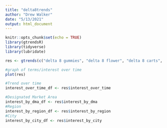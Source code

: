 ```yaml
---
title: "delta8trends"
author: "Drew Walker"
date: "5/13/2021"
output: html_document
---
```


```r
knitr::opts_chunk$set(echo = TRUE)
library(gtrendsR)
library(tidyverse)
library(lubridate)
```

```r
res <- gtrends(c("delta 8 gummies", "delta 8 flower", "delta 8 carts", "delta 8 concentrates"), geo = "US")

#graph of terms/interest over time
plot(res)
```


```r
#Trend over time 
interest_over_time_df <- res$interest_over_time

#Designated Market Area
interest_by_dma_df <- res$interest_by_dma
#Region
interest_by_region_df <- res$interest_by_region
#City
interest_by_city_df <- res$interest_by_city
```

